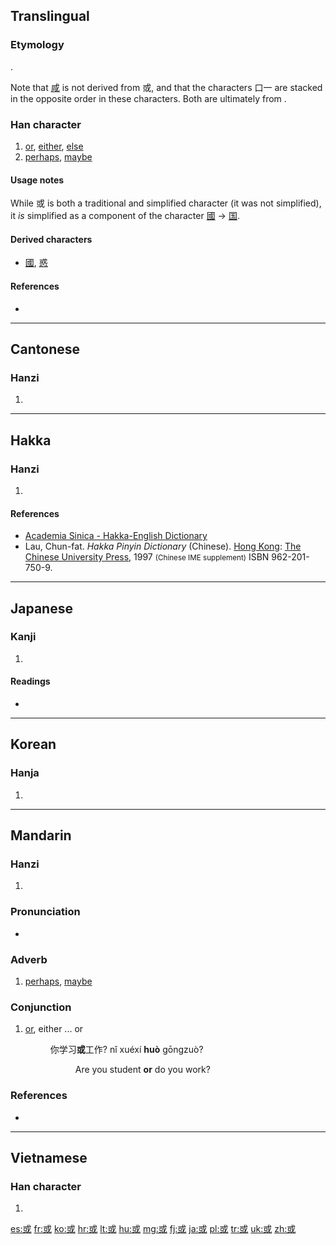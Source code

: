 {{also|咸|戓|玉}}
==Translingual==
{{stroke order|strokes=8}}

===Etymology===
{{Han compound|戈|口|一|ls=ic}}.

Note that [[咸]] is not derived from 或, and that the characters 口一 are stacked in the opposite order in these characters. Both are ultimately from {{term|戈||halberd, spear|sc=Hani}}.

===Han character===
{{Han char|rn=62|rad=戈|as=04|sn=8|four=5310<sub>0</sub>|canj=戈口一 (IRM)|ids=⿹[[戈]]⿱[[口]][[一]]}}

# [[or]], [[either]], [[else]]
# [[perhaps]], [[maybe]]

====Usage notes====
While 或 is both a traditional and simplified character (it was not simplified), it ''is'' simplified as a component of the character [[國]] → [[国]].

====Derived characters====
* [[國]], [[惑]]

====References====
* {{Han ref|kx=0412.180|dkj=11563|dj=0754.170|hdz=21402.080|uh=6216|ud=25110|bh=A9CE|bd=43470}}

----

==Cantonese==

===Hanzi===
{{yue-hanzi|jyut=[[waak6]]|y=waak6}}

# {{defn|lang=yue|sort=戈04}}

----

==Hakka==

===Hanzi===
{{hak-hanzi|poj=[[fe̍t]] (fet<sup>8</sup>)|gd=|hpy=fed6}}

# {{defn|lang=hak|sort=戈04}}

====References====
*[http://minhakka.ling.sinica.edu.tw/bkg/hakyin/search.php?DETAIL=1&LIMIT=id=4996&dbname=su_tian_1&graph=2 Academia Sinica - Hakka-English Dictionary]
*Lau, Chun-fat. ''Hakka Pinyin Dictionary'' (Chinese). [[Hong Kong]]: [[w:Chinese University of Hong Kong|The Chinese University Press]], 1997 <small>(Chinese IME supplement)</small> ISBN 962-201-750-9.

----

==Japanese==

===Kanji===
{{ja-kanji|grade=n|rs=戈04}}

# {{defn|lang=ja|sort=戈04}}

====Readings====
* {{ja-readings|on=[[わく]] (waku), [[いき]] (iki)|kun=[[ある]] (aru), [[あるいは]] (arui wa)}}

----

==Korean==

===Hanja===
{{ko-hanja|hangeul=혹|eumhun=|rv=hok|mr=hok|y=hok}}

# {{defn|lang=ko|sort=戈04}}

----

==Mandarin==

===Hanzi===
{{cmn-hanzi|pin=[[huò]] ([[huo4]]), [[yù]] ([[yu4]])|wg=huo<sup>4</sup>, yü<sup>4</sup>}}

# {{defn|lang=cmn|sort=戈04}}

===Pronunciation===
* {{audio|Zh-huò.ogg|Audio|lang=cmn}}

===Adverb===
{{cmn-adv|ts|pin=huò|pint=huo4|rs=戈04}}

# [[perhaps]], [[maybe]]

===Conjunction===
{{cmn-con|ts|pin=huò|pint=huo4|rs=戈04}}

# [[or]], either ... or
#: 你学习'''或'''工作? nǐ xuéxí '''huò''' gōngzuò?
#:: Are you student '''or''' do you work?

===References===
* {{cite web
| url = http://www.mdbg.net/chindict/chindict.php?page=worddict&wdrst=0&wdqb=或
| title = 或
| work = MDBG English to Chinese dictionary ( Based on CC-CEDICT )
| language = Mandarin/English
| accessdate = 2014-03-16}}

----

==Vietnamese==

===Han character===
{{vi-hantu|[[hoặc]], [[hoắc]]|rs=戈04}}

# {{defn|lang=vi|sort=戈04}}

[[es:或]]
[[fr:或]]
[[ko:或]]
[[hr:或]]
[[lt:或]]
[[hu:或]]
[[mg:或]]
[[fj:或]]
[[ja:或]]
[[pl:或]]
[[tr:或]]
[[uk:或]]
[[zh:或]]